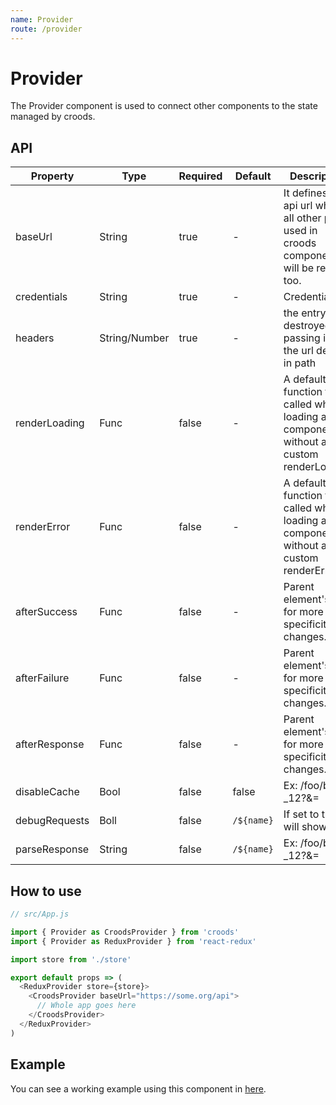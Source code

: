 ```yaml
---
name: Provider
route: /provider
---
```



# Provider

The Provider component is used to connect other components to the state managed by croods.

## API

| Property      | Type          | Required | Default    | Description                                                                                  |
| ------------- | ------------- | -------- | ---------- | -------------------------------------------------------------------------------------------- |
| baseUrl       | String        | true     | -          | It defines the api url which all other paths used in croods components will be relative too. |
| credentials   | String        | true     | -          | Credentials                                                                                  |
| headers       | String/Number | true     | -          | the entry to be destroyed, passing it in the url defined in path                             |
| renderLoading | Func          | false    | -          | A default function to be called when loading a component without a custom renderLoading      |
| renderError   | Func          | false    | -          | A default function to be called when loading a component without a custom renderError        |
| afterSuccess  | Func          | false    | -          | Parent element's Id, for more specificity in changes.                                        |
| afterFailure  | Func          | false    | -          | Parent element's Id, for more specificity in changes.                                        |
| afterResponse | Func          | false    | -          | Parent element's Id, for more specificity in changes.                                        |
| disableCache  | Bool          | false    | false      | Ex: /foo/bar-\_12?&=                                                                         |
| debugRequests | Boll          | false    | `/${name}` | If set to true, will show                                                                    |
| parseResponse | String        | false    | `/${name}` | Ex: /foo/bar-\_12?&=                                                                         |

## How to use

```javascript
// src/App.js

import { Provider as CroodsProvider } from 'croods'
import { Provider as ReduxProvider } from 'react-redux'

import store from './store'

export default props => (
  <ReduxProvider store={store}>
    <CroodsProvider baseUrl="https://some.org/api">
      // Whole app goes here
    </CroodsProvider>
  </ReduxProvider>
)
```

## Example

You can see a working example using this component in [here](https://github.com/SeasonedSoftware/croods/blob/master/example/src/App.js).
